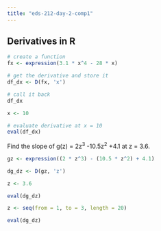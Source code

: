 ```yaml
---
title: "eds-212-day-2-comp1"
---
```


## Derivatives in R

```r
# create a function
fx <- expression(3.1 * x^4 - 28 * x)

# get the derivative and store it
df_dx <- D(fx, 'x')

# call it back
df_dx

x <- 10

# evaluate derivative at x = 10
eval(df_dx)

```

Find the slope of g(z) = 2z^3^ -10.5z^2^ +4.1 at z = 3.6.

```r
gz <- expression((2 * z^3) - (10.5 * z^2) + 4.1)

dg_dz <- D(gz, 'z')

z <- 3.6

eval(dg_dz)

z <- seq(from = 1, to = 3, length = 20)

eval(dg_dz)

```
